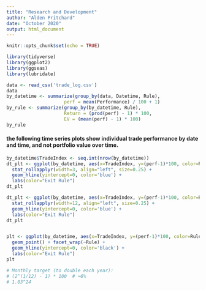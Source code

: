 ```yaml
---
title: "Research and Development"
author: "Alden Pritchard"
date: "October 2020"
output: html_document
---
```


```r
knitr::opts_chunk$set(echo = TRUE)
```

```r
library(tidyverse)
library(ggplot2)
library(ggseas)
library(lubridate)

data <- read_csv('trade_log.csv')
data
by_datetime <- summarize(group_by(data, Datetime, Rule),
                     perf = mean(Performance) / 100 + 1)
by_rule <- summarize(group_by(by_datetime, Rule), 
                     Return = (prod(perf) - 1) * 100,
                     EV = (mean(perf) - 1) * 100)
by_rule

```

#### the following time series plots show individual trade performance by date and time, and not portfolio value over time.

```r
by_datetime$TradeIndex <- seq.int(nrow(by_datetime))
dt_plt <- ggplot(by_datetime, aes(x=TradeIndex, y=(perf-1)*100, color=Rule)) +
  stat_rollapplyr(width=3, align="left", size=0.25) +
  geom_hline(yintercept=0, color='blue') +
  labs(color="Exit Rule")
dt_plt

dt_plt <- ggplot(by_datetime, aes(x=TradeIndex, y=(perf-1)*100, color=Rule)) +
  stat_rollapplyr(width=12, align="left", size=0.25) +
  geom_hline(yintercept=0, color='blue') +
  labs(color="Exit Rule")
dt_plt


plt <- ggplot(by_datetime, aes(x=TradeIndex, y=(perf-1)*100, color=Rule)) +
  geom_point() + facet_wrap(~Rule) +
  geom_hline(yintercept=0, color='black') +
  labs(color="Exit Rule")
plt

# Monthly target (to double each year):
# (2^(1/12) - 1) * 100  # ≈6%
# 1.03^24

```
